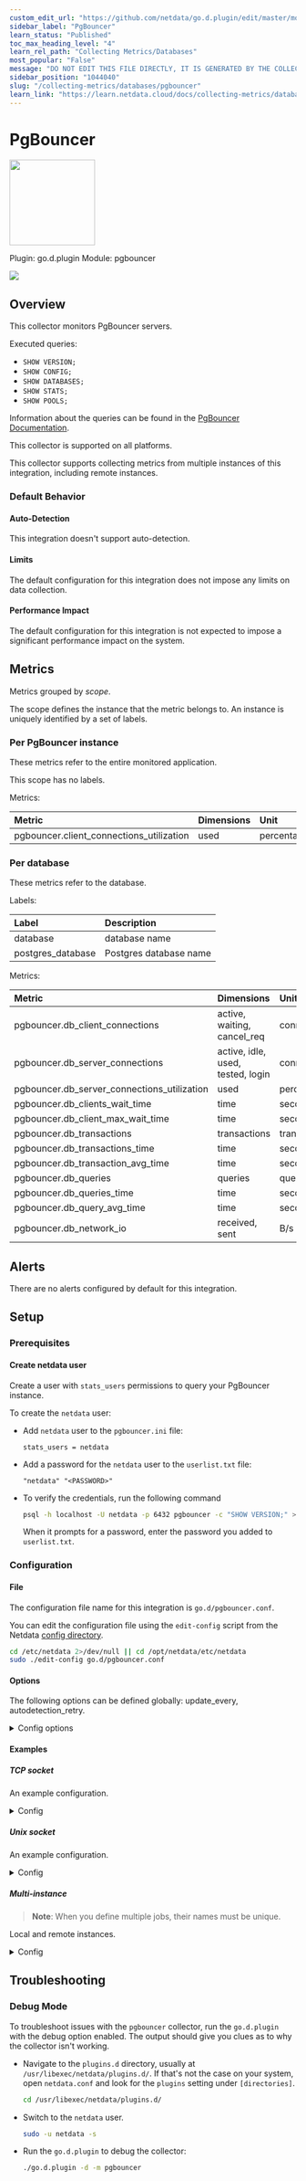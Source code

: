 ```yaml
---
custom_edit_url: "https://github.com/netdata/go.d.plugin/edit/master/modules/pgbouncer/metadata.yaml"
sidebar_label: "PgBouncer"
learn_status: "Published"
toc_max_heading_level: "4"
learn_rel_path: "Collecting Metrics/Databases"
most_popular: "False"
message: "DO NOT EDIT THIS FILE DIRECTLY, IT IS GENERATED BY THE COLLECTOR'S metadata.yaml FILE"
sidebar_position: "1044040"
slug: "/collecting-metrics/databases/pgbouncer"
learn_link: "https://learn.netdata.cloud/docs/collecting-metrics/databases/pgbouncer"
---
```



# PgBouncer


<img src="https://netdata.cloud/img/postgres.svg" width="150"/>


Plugin: go.d.plugin
Module: pgbouncer

<img src="https://img.shields.io/badge/maintained%20by-Netdata-%2300ab44" />

## Overview

This collector monitors PgBouncer servers.

Executed queries:

- `SHOW VERSION;`
- `SHOW CONFIG;`
- `SHOW DATABASES;`
- `SHOW STATS;`
- `SHOW POOLS;`

Information about the queries can be found in the [PgBouncer Documentation](https://www.pgbouncer.org/usage.html).




This collector is supported on all platforms.

This collector supports collecting metrics from multiple instances of this integration, including remote instances.


### Default Behavior

#### Auto-Detection

This integration doesn't support auto-detection.

#### Limits

The default configuration for this integration does not impose any limits on data collection.

#### Performance Impact

The default configuration for this integration is not expected to impose a significant performance impact on the system.


## Metrics

Metrics grouped by *scope*.

The scope defines the instance that the metric belongs to. An instance is uniquely identified by a set of labels.



### Per PgBouncer instance

These metrics refer to the entire monitored application.

This scope has no labels.

Metrics:

| Metric | Dimensions | Unit |
|:------|:----------|:----|
| pgbouncer.client_connections_utilization | used | percentage |

### Per database

These metrics refer to the database.

Labels:

| Label      | Description     |
|:-----------|:----------------|
| database | database name |
| postgres_database | Postgres database name |

Metrics:

| Metric | Dimensions | Unit |
|:------|:----------|:----|
| pgbouncer.db_client_connections | active, waiting, cancel_req | connections |
| pgbouncer.db_server_connections | active, idle, used, tested, login | connections |
| pgbouncer.db_server_connections_utilization | used | percentage |
| pgbouncer.db_clients_wait_time | time | seconds |
| pgbouncer.db_client_max_wait_time | time | seconds |
| pgbouncer.db_transactions | transactions | transactions/s |
| pgbouncer.db_transactions_time | time | seconds |
| pgbouncer.db_transaction_avg_time | time | seconds |
| pgbouncer.db_queries | queries | queries/s |
| pgbouncer.db_queries_time | time | seconds |
| pgbouncer.db_query_avg_time | time | seconds |
| pgbouncer.db_network_io | received, sent | B/s |



## Alerts

There are no alerts configured by default for this integration.


## Setup

### Prerequisites

#### Create netdata user

Create a user with `stats_users` permissions to query your PgBouncer instance.

To create the `netdata` user:

- Add `netdata` user to the `pgbouncer.ini` file:

  ```text
  stats_users = netdata
  ```

- Add a password for the `netdata` user to the `userlist.txt` file:

  ```text
  "netdata" "<PASSWORD>"
  ```

- To verify the credentials, run the following command

  ```bash
  psql -h localhost -U netdata -p 6432 pgbouncer -c "SHOW VERSION;" >/dev/null 2>&1 && echo OK || echo FAIL
  ```

  When it prompts for a password, enter the password you added to `userlist.txt`.



### Configuration

#### File

The configuration file name for this integration is `go.d/pgbouncer.conf`.


You can edit the configuration file using the `edit-config` script from the
Netdata [config directory](/docs/netdata-agent/configuration#the-netdata-config-directory).

```bash
cd /etc/netdata 2>/dev/null || cd /opt/netdata/etc/netdata
sudo ./edit-config go.d/pgbouncer.conf
```
#### Options

The following options can be defined globally: update_every, autodetection_retry.


<details><summary>Config options</summary>

| Name | Description | Default | Required |
|:----|:-----------|:-------|:--------:|
| update_every | Data collection frequency. | 5 | no |
| autodetection_retry | Recheck interval in seconds. Zero means no recheck will be scheduled. | 0 | no |
| dsn | PgBouncer server DSN (Data Source Name). See [DSN syntax](https://www.postgresql.org/docs/current/libpq-connect.html#LIBPQ-CONNSTRING). | postgres://postgres:postgres@127.0.0.1:6432/pgbouncer | yes |
| timeout | Query timeout in seconds. | 1 | no |

</details>

#### Examples

##### TCP socket

An example configuration.

<details><summary>Config</summary>

```yaml
jobs:
  - name: local
    dsn: 'postgres://postgres:postgres@127.0.0.1:6432/pgbouncer'

```
</details>

##### Unix socket

An example configuration.

<details><summary>Config</summary>

```yaml
jobs:
  - name: local
    dsn: 'host=/tmp dbname=pgbouncer user=postgres port=6432'

```
</details>

##### Multi-instance

> **Note**: When you define multiple jobs, their names must be unique.

Local and remote instances.


<details><summary>Config</summary>

```yaml
jobs:
  - name: local
    dsn: 'postgres://postgres:postgres@127.0.0.1:6432/pgbouncer'

  - name: remote
    dsn: 'postgres://postgres:postgres@203.0.113.10:6432/pgbouncer'

```
</details>



## Troubleshooting

### Debug Mode

To troubleshoot issues with the `pgbouncer` collector, run the `go.d.plugin` with the debug option enabled. The output
should give you clues as to why the collector isn't working.

- Navigate to the `plugins.d` directory, usually at `/usr/libexec/netdata/plugins.d/`. If that's not the case on
  your system, open `netdata.conf` and look for the `plugins` setting under `[directories]`.

  ```bash
  cd /usr/libexec/netdata/plugins.d/
  ```

- Switch to the `netdata` user.

  ```bash
  sudo -u netdata -s
  ```

- Run the `go.d.plugin` to debug the collector:

  ```bash
  ./go.d.plugin -d -m pgbouncer
  ```


